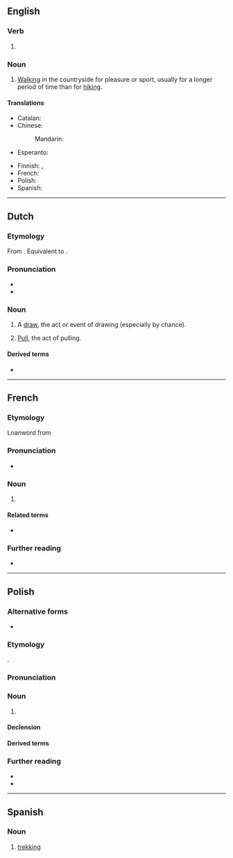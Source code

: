==English==

===Verb===
{{head|en|verb form}}

# {{present participle of|en|trek|nocat=1}}

===Noun===
{{en-noun|-|s}}

# [[walking|Walking]] in the countryside for pleasure or sport, usually for a longer period of time than for [[hiking]].

====Translations====
{{trans-top|Walking, hiking}}
* Catalan: {{t+|ca|tresc|m}}
* Chinese:
*: Mandarin: {{t-needed|cmn}}
* Esperanto: {{t-needed|eo}}
{{trans-mid}}
* Finnish: {{t+|fi|vaellus}}, {{t+|fi|vaeltaminen}}
* French: {{t+|fr|trekking|m}}
* Polish: {{t+|pl|trekking|m}}
* Spanish: {{t+|es|senderismo|m}}
{{trans-bottom}}

----

==Dutch==

===Etymology===
From {{inh|nl|dum|treckinge}}. Equivalent to {{suf|nl|trekken|t1=to pull, draw|-ing|t2=-ing}}.

===Pronunciation===
* {{IPA|nl|/ˈtrɛ.kɪŋ/}}
* {{hyphenation|nl|trek|king}}

===Noun===
{{nl-noun|f|-en|trekkinkje}}

# A [[draw]], the act or event of drawing (especially by chance).
# {{lb|nl|now|uncommon}} [[pull|Pull]], the act of pulling.

====Derived terms====
* {{l|nl|trekkingsrecht}}

----

==French==

===Etymology===
Loanword from {{etyl|en|fr}}

===Pronunciation===
* {{fr-IPA}}

===Noun===
{{fr-noun|m}}

# {{l|en|trekking}}

====Related terms====
* {{l|fr|trekkeur}}

===Further reading===
* {{R:TLFi}}

----

==Polish==
{{wp|lang=pl}}

===Alternative forms===
* {{alt|pl|treking}}

===Etymology===
{{bor+|pl|en|trekking}}.

===Pronunciation===
{{pl-p|treking|h=tre.kking}}

===Noun===
{{pl-noun|m-in}}

# {{lb|pl|sports}} {{l|en|trekking}}

====Declension====
{{pl-decl-noun-m-in|tantum=s}}

====Derived terms====
{{col3|pl|title=adjective|trekkingowy}}

===Further reading===
* {{R:pl:WSJP}}
* {{R:pl:PWN}}

----

==Spanish==

===Noun===
{{es-noun|m}}

# [[#English|trekking]]